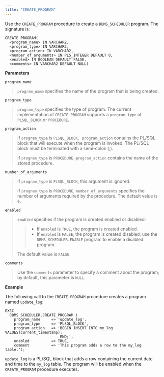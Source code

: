 ```yaml
---
title: "CREATE_PROGRAM"
---
```




Use the `CREATE_PROGRAM` procedure to create a `DBMS_SCHEDULER` program. The signature is:

``` text
CREATE_PROGRAM(
  <program_name> IN VARCHAR2,
  <program_type> IN VARCHAR2,
  <program_action> IN VARCHAR2,
  <number_of_arguments> IN PLS_INTEGER DEFAULT 0,
  <enabled> IN BOOLEAN DEFAULT FALSE,
  <comments> IN VARCHAR2 DEFAULT NULL)
```

**Parameters**

`program_name`

> `program_name` specifies the name of the program that is being created.

`program_type`

> `program_type` specifies the type of program. The current implementation of `CREATE_PROGRAM` supports a `program_type` of `PLSQL_BLOCK` or `PROCEDURE`.

`program_action`

> If `program_type` is `PLSQL_BLOCK, program_action` contains the PL/SQL block that will execute when the program is invoked. The PL/SQL block must be terminated with a semi-colon (;).
>
> If `program_type` is `PROCEDURE`, `program_action` contains the name of the stored procedure.

`number_of_arguments`

> If `program_type` is `PLSQL_BLOCK`, this argument is ignored.
>
> If `program_type` is `PROCEDURE`, `number_of_arguments` specifies the number of arguments required by the procedure. The default value is `0`.

`enabled`

> `enabled` specifies if the program is created enabled or disabled:
>
> > -   If `enabled` is `TRUE`, the program is created enabled.
> > -   If `enabled` is `FALSE`, the program is created disabled; use the `DBMS_SCHEDULER.ENABLE` program to enable a disabled program.
>
> The default value is `FALSE`.

`comments`

> Use the `comments` parameter to specify a comment about the program; by default, this parameter is `NULL`.

**Example**

The following call to the `CREATE_PROGRAM` procedure creates a program named `update_log`:

``` text
EXEC
  DBMS_SCHEDULER.CREATE_PROGRAM (
    program_name     => 'update_log',
    program_type     => 'PLSQL_BLOCK',
    program_action   => 'BEGIN INSERT INTO my_log VALUES(current_timestamp);
                         END;',
    enabled          => TRUE,
    comment          => 'This program adds a row to the my_log table.');
```

`update_log` is a PL/SQL block that adds a row containing the current date and time to the `my_log` table. The program will be enabled when the `CREATE_PROGRAM` procedure executes.
